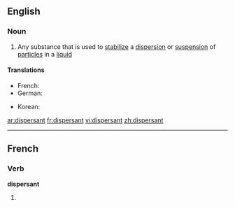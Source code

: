 ==English==

===Noun===
{{en-noun}}

#{{chemistry}} Any substance that is used to [[stabilize]] a [[dispersion]] or [[suspension]] of [[particle]]s in a [[liquid]]

====Translations====
{{trans-top|substance used to stabilize a dispersion}}
*French: {{t+|fr|dispersant}}
*German: {{t-|de|Dispergiermittel|n}}
{{trans-mid}}
*Korean: {{t-|ko|분산제|tr=bunsanje|sc=Hang}}
{{trans-bottom}}

[[ar:dispersant]]
[[fr:dispersant]]
[[vi:dispersant]]
[[zh:dispersant]]

----
==French==

===Verb===
'''dispersant'''

# {{present participle of|disperser|lang=fr}}
{{count page|[[Wiktionary:Page count]]}}
{{rfc-auto}}